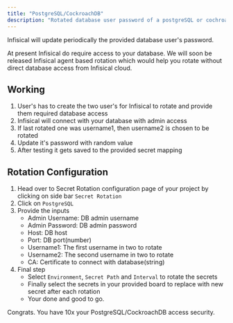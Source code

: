 ```yaml
---
title: "PostgreSQL/CockroachDB"
description: "Rotated database user password of a postgreSQL or cochroach db"
---
```


Infisical will update periodically the provided database user's password.

<Warning>
	At present Infisical do require access to your database. We will soon be released Infisical agent based rotation which would help you rotate without direct database access from Infisical cloud.
</Warning>

## Working

1. User's has to create the two user's for Infisical to rotate and provide them required database access
2. Infisical will connect with your database with admin access
3. If last rotated one was username1, then username2 is chosen to be rotated
5. Update it's password with random value
6. After testing it gets saved to the provided secret mapping

## Rotation Configuration

1. Head over to Secret Rotation configuration page of your project by clicking on side bar `Secret Rotation`
2. Click on `PostgreSQL`
3. Provide the inputs
	- Admin Username: DB admin username
	- Admin Password: DB admin password
	- Host: DB host
	- Port: DB port(number)
	- Username1: The first username in two to rotate
	- Username2: The second username in two to rotate
	- CA: Certificate to connect with database(string)
4. Final step
	- Select `Environment`, `Secret Path` and `Interval` to rotate the secrets
	- Finally select the secrets in your provided board to replace with new secret after each rotation
	- Your done and good to go.

Congrats. You have 10x your PostgreSQL/CockroachDB access security. 
